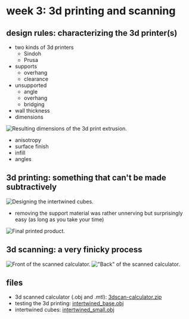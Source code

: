 # week 3: 3d printing and scanning

## design rules: characterizing the 3d printer(s)
- two kinds of 3d printers
    - Sindoh
    - Prusa
- supports
    - overhang
    - clearance
- unsupported
    - angle
    - overhang
    - bridging
- wall thickness
- dimensions

![Resulting dimensions of the 3d print extrusion.](../images/wk3/characterize/1_extrusion_dimensions.jpg)

- anisotropy
- surface finish
- infill
- angles

## 3d printing: something that can't be made subtractively
![Designing the intertwined cubes.](../images/wk3/print/1_intertwined_cubes_cad.jpg)

- removing the support material was rather unnerving but surprisingly easy (as long as you take your time)

![Final printed product.](../images/wk3/print/2_final_product.jpg)

## 3d scanning: a very finicky process
![Front of the scanned calculator.](../images/wk3/scan/1_calculator_front.jpg)
!["Back" of the scanned calculator.](../images/wk3/scan/2_calculator_back.jpg)

## files
- 3d scanned calculator (.obj and .mtl): [3dscan-calculator.zip](/public/3dscan-calculator.zip)
- testing the 3d printing: [intertwined_base.obj](/public/intertwined_base.obj)
- intertwined cubes: [intertwined_small.obj](/public/intertwined_small.obj)